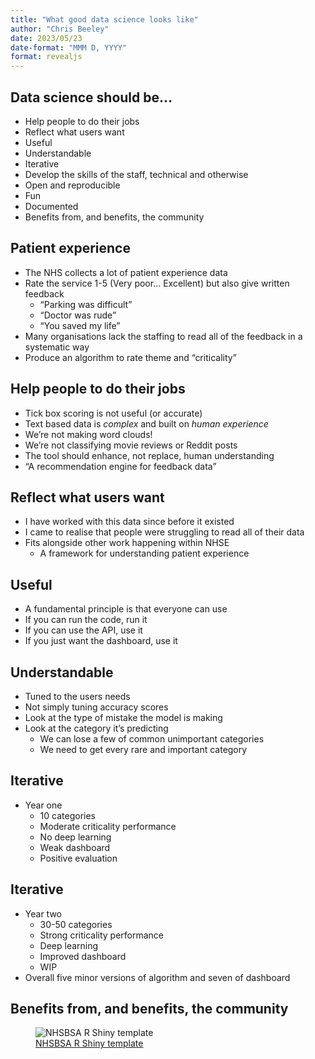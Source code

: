 ```yaml
---
title: "What good data science looks like"
author: "Chris Beeley"
date: 2023/05/23
date-format: "MMM D, YYYY"
format: revealjs
---
```


## Data science should be... 

* Help people to do their jobs 
* Reflect what users want
* Useful
* Understandable
* Iterative
* Develop the skills of the staff, technical and otherwise
* Open and reproducible
* Fun
* Documented
* Benefits from, and benefits, the community

## Patient experience

* The NHS collects a lot of patient experience data
* Rate the service 1-5 (Very poor... Excellent) but also give written feedback
    * "Parking was difficult"
    * "Doctor was rude"
    * "You saved my life"
* Many organisations lack the staffing to read all of the feedback in a systematic way
* Produce an algorithm to rate theme and "criticality"

## Help people to do their jobs

* Tick box scoring is not useful (or accurate)
* Text based data is _complex_ and built on _human experience_
* We're not making word clouds!
* We're not classifying movie reviews or Reddit posts
* The tool should enhance, not replace, human understanding
* "A recommendation engine for feedback data"

## Reflect what users want

* I have worked with this data since before it existed 
* I came to realise that people were struggling to read all of their data 
* Fits alongside other work happening within NHSE
    * A framework for understanding patient experience

## Useful

* A fundamental principle is that everyone can use
* If you can run the code, run it
* If you can use the API, use it 
* If you just want the dashboard, use it

## Understandable

* Tuned to the users needs
* Not simply tuning accuracy scores
* Look at the type of mistake the model is making
* Look at the category it's predicting
    * We can lose a few of common unimportant categories 
    * We need to get every rare and important category
    
## Iterative

* Year one
    * 10 categories
    * Moderate criticality performance
    * No deep learning
    * Weak dashboard
    * Positive evaluation
    
## Iterative

* Year two
    * 30-50 categories
    * Strong criticality performance
    * Deep learning
    * Improved dashboard
    * WIP
* Overall five minor versions of algorithm and seven of dashboard
    
## Benefits from, and benefits, the community

![[NHSBSA R Shiny template](https://github.com/nhsbsa-data-analytics/nhsbsaShinyR)](golem.png)
